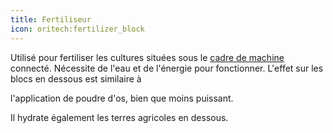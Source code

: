 ```yaml
---
title: Fertiliseur
icon: oritech:fertilizer_block
---
```

<center>
<ModAsset location="oritech:area/fertilizer_block" width={512} />
</center>

Utilisé pour fertiliser les cultures situées sous le [cadre de machine](../interaction/machine_frames) connecté. Nécessite de l'eau et de l'énergie pour fonctionner. L'effet sur les blocs en dessous est similaire à

l'application de poudre d'os, bien que moins puissant.

Il hydrate également les terres agricoles en dessous.
